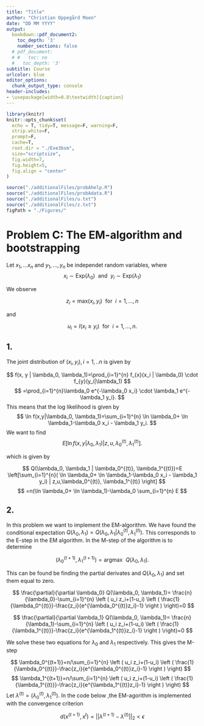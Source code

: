 ```yaml
---
title: "Title"
author: "Christian Oppegård Moen"
date: "DD MM YYYY"
output: 
  bookdown::pdf_document2:
    toc_depth: '3'
    number_sections: false
  # pdf_document:
  # #   toc: no
  #   toc_depth: '3'
subtitle: Course
urlcolor: blue
editor_options: 
  chunk_output_type: console
header-includes:
- \usepackage[width=0.8\textwidth]{caption}
---
```


```r
library(knitr)
knitr::opts_chunk$set(
  echo = T, tidy=T, message=F, warning=F,
  strip.white=F,
  prompt=F,
  cache=T,
  root.dir = "./Exe3bsm",
  size="scriptsize",
  fig.width=7, 
  fig.height=5, 
  fig.align = "center"
)
```

```r
source("./additionalFiles/probAhelp.R")
source("./additionalFiles/probAdata.R")
source("./additionalFiles/u.txt")
source("./additionalFiles/z.txt")
figPath = "./Figures/"
```

# Problem C: The EM-algorithm and bootstrapping

Let $x_1,...x_n$ and $y_1,...,y_n$ be independet random variables, where
$$
x_i \sim \text{Exp}(\lambda_0) \ \ \text{and} \ \ y_i \sim \text{Exp}(\lambda_1)
$$

We observe

$$
z_i =\text{max}(x_i, y_i) \ \ \text{for} \ \ i=1,...,n
$$

and

$$
u_i=I(x_i \geq y_i) \ \ \text{for} \ \ i=1,...,n.
$$

## 1.

The joint distribution of $(x_i, y_i),i=1,..n$ is given by

$$
f(x, y | \lambda_0, \lambda_1)=\prod_{i=1}^{n} f_{x}(x_i | \lambda_0) \cdot f_{y}(y_i|\lambda_1)
$$
$$
=\prod_{i=1}^{n}\lambda_0 e^{-\lambda_0 x_i} \cdot \lambda_1 e^{-\lambda_1 y_i}.
$$
This means that the log likelihood is given by
$$
\ln f(x,y|\lambda_0, \lambda_1)=\sum_{i=1}^{n} \ln \lambda_0+ \ln \lambda_1-\lambda_0 x_i - \lambda_1 y_i.
$$
We want to find
$$
E\left[ \ln f(x,y|\lambda_0, \lambda_1)| z, u, \lambda_0^{(t)}, \lambda_1^{(t)} \right].
$$

which is given by

$$
Q(\lambda_0, \lambda_1 | \lambda_0^{(t)}, \lambda_1^{(t)})=E \left[\sum_{i=1}^{n}( \ln \lambda_0+ \ln \lambda_1-\lambda_0 x_i - \lambda_1 y_i) | z,u,\lambda_0^{(t)}, \lambda_1^{(t)} \right]
$$
$$
=n(\ln \lambda_0+ \ln \lambda_1)-\lambda_0 \sum_{i=1}^{n} E
$$

## 2.

In this problem we want to implement the EM-algorithm. We have found the conditional expectation $Q(\lambda_0,\lambda_1)=Q(\lambda_0, \lambda_1 | \lambda_0^{(t)}, \lambda_1^{(t)}).$ This corresponds to the E-step in the EM algorithm. In the M-step of the algorithm is to determine 

$$
(\lambda_0^{(t+1)}, \lambda_1^{(t+1)})=\text{argmax} \ \ Q(\lambda_0, \lambda_1).
$$

This can be found be finding the partial derivates and $Q(\lambda_0, \lambda_1)$ and set them equal to zero. 

$$
\frac{\partial}{\partial \lambda_0} Q(\lambda_0, \lambda_1)=
\frac{n}{\lambda_0}-\sum_{i=1}^{n} \left ( u_i z_i+(1-u_i) \left ( \frac{1}{\lambda_0^{(t)}}-\frac{z_i}{e^{\lambda_0^{(t)}z_i}-1} \right ) \right)=0
$$

$$
\frac{\partial}{\partial \lambda_1} Q(\lambda_0, \lambda_1)=
\frac{n}{\lambda_1}-\sum_{i=1}^{n} \left ( u_i z_i+(1-u_i) \left ( \frac{1}{\lambda_1^{(t)}}-\frac{z_i}{e^{\lambda_1^{(t)}z_i}-1} \right ) \right)=0
$$

We solve these two equations for $\lambda_0$ and $\lambda_1$ respectively. This gives the M-step

$$
\lambda_0^{(t+1)}=n/\sum_{i=1}^{n} \left ( u_i z_i+(1-u_i) \left ( \frac{1}{\lambda_0^{(t)}}-\frac{z_i}{e^{\lambda_0^{(t)}z_i}-1} \right ) \right)
$$
$$
\lambda_1^{(t+1)}=n/\sum_{i=1}^{n} \left ( u_i z_i+(1-u_i) \left ( \frac{1}{\lambda_1^{(t)}}-\frac{z_i}{e^{\lambda_1^{(t)}z_i}-1} \right ) \right)
$$
Let $\lambda^{(t)}=(\lambda_0^{(t)}, \lambda_1^{(t)}).$
In the code below ,the EM-agorithm is implemented with the convergence criterion

$$
d(x^{(t+1)}, x^{t})= || {\lambda}^{(t+1)} - {\lambda}^{(t)}||_2<\epsilon
$$



